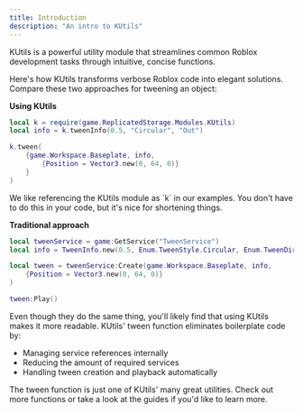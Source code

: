 ```yaml
---
title: Introduction
description: "An intro to KUtils"
---
```


KUtils is a powerful utility module that streamlines
common Roblox development tasks through intuitive, concise functions.

Here's how KUtils transforms verbose Roblox code into elegant solutions.
Compare these two approaches for tweening an object:

**Using KUtils**

```lua
local k = require(game.ReplicatedStorage.Modules.KUtils)
local info = k.tweenInfo(0.5, "Circular", "Out")

k.tween(
    {game.Workspace.Baseplate, info,
        {Position = Vector3.new(0, 64, 0)}
    }
)
```
<Tip>
    We like referencing the KUtils module as `k` in our examples.
    You don't have to do this in your code, but it's nice for shortening things.
</Tip>

**Traditional approach**

```lua
local tweenService = game:GetService("TweenService")
local info = TweenInfo.new(0.5, Enum.TweenStyle.Circular, Enum.TweenDirection.Out)

local tween = tweenService:Create(game.Workspace.Baseplate, info,
    {Position = Vector3.new(0, 64, 0)}
)

tween:Play()
```

Even though they do the same thing, you'll likely find that using KUtils makes it more readable.
KUtils' tween function eliminates boilerplate code by:

* Managing service references internally
* Reducing the amount of required services
* Handling tween creation and playback automatically

The tween function is just one of KUtils' many great utilities.
Check out more functions or take a look at the guides if you'd like to learn more.
